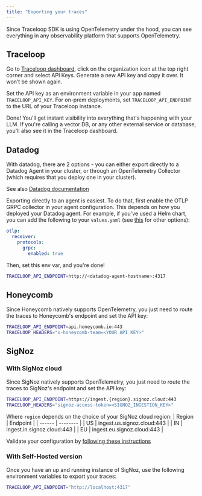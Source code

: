 ```yaml
---
title: "Exporting your traces"
---
```


Since Traceloop SDK is using OpenTelemetry under the hood, you can see everything
in any observability platform that supports OpenTelemetry.

## Traceloop

Go to [Traceloop dashboard](https://app.traceloop.com), click on the organization icon
at the top right corner and select API Keys.
Generate a new API key and copy it over. It won’t be shown again.

Set the API key as an environment variable in your app named `TRACELOOP_API_KEY`.
For on-prem deployments, set `TRACELOOP_API_ENDPOINT` to the URL of your Traceloop instance.

Done! You'll get instant visibility into everything that's happening with your LLM.
If you're calling a vector DB, or any other external service or database, you'll also see it in the Traceloop dashboard.

## Datadog

With datadog, there are 2 options - you can either export directly to a Datadog Agent in your cluster, or through an OpenTelemetry Collector (which requires that you deploy one in your cluster).

See also [Datadog documentation](https://docs.datadoghq.com/opentelemetry/)

Exporting directly to an agent is easiest.
To do that, first enable the OTLP GRPC collector in your agent configuration.
This depends on how you deployed your Datadog agent. For example, if you've used a Helm chart,
you can add the following to your `values.yaml`
(see [this](https://docs.datadoghq.com/opentelemetry/otlp_ingest_in_the_agent/?tab=kuberneteshelmvaluesyaml#enabling-otlp-ingestion-on-the-datadog-agent) for other options):

```yaml
otlp:
  receiver:
    protocols:
      grpc:
        enabled: true
```

Then, set this env var, and you're done!

```bash
TRACELOOP_API_ENDPOINT=http://<datadog-agent-hostname>:4317
```

## Honeycomb

Since Honeycomb natively supports OpenTelemetry, you just need to route the traces to Honeycomb's endpoint and set the
API key:

```bash
TRACELOOP_API_ENDPOINT=api.honeycomb.io:443
TRACELOOP_HEADERS="x-honeycomb-team=<YOUR_API_KEY>"
```

## SigNoz

### With SigNoz cloud

Since SigNoz natively supports OpenTelemetry, you just need to route the traces to SigNoz's endpoint and set the
API key:

```bash
TRACELOOP_API_ENDPOINT=https://ingest.{region}.signoz.cloud:443
TRACELOOP_HEADERS="signoz-access-token=<SIGNOZ_INGESTION_KEY>"
```

Where `region` depends on the choice of your SigNoz cloud region:
| Region | Endpoint |
| ------ | -------- |
| US | ingest.us.signoz.cloud:443 |
| IN | ingest.in.signoz.cloud:443 |
| EU | ingest.eu.signoz.cloud:443 |

Validate your configuration by [following these instructions](https://signoz.io/docs/instrumentation/python/#validating-instrumentation-by-checking-for-traces)

### With Self-Hosted version

Once you have an up and running instance of SigNoz, use the following environment variables to export your traces:

```bash
TRACELOOP_API_ENDPOINT="http://localhost:4317"
```
